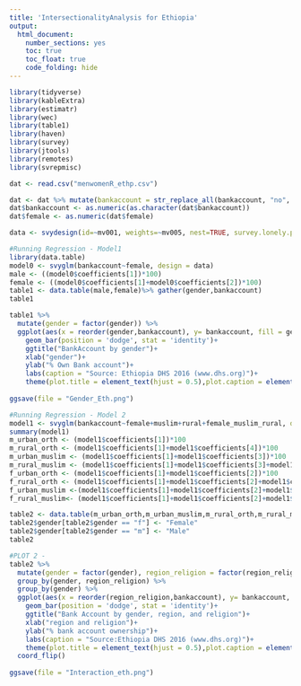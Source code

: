 ---
title: 'IntersectionalityAnalysis for Ethiopia'
output: 
  html_document: 
    number_sections: yes
    toc: true
    toc_float: true
    code_folding: hide
---
```{r, message = FALSE, warning = FALSE}
library(tidyverse)
library(kableExtra)
library(estimatr)
library(wec)
library(table1)
library(haven)
library(survey)
library(jtools)
library(remotes)
library(svrepmisc)
```
```{r,}
dat <- read.csv("menwomenR_ethp.csv")
```
```{r,}
dat <- dat %>% mutate(bankaccount = str_replace_all(bankaccount, "no", "0")) %>% mutate(bankaccount = str_replace_all(bankaccount, "yes", "1"))
dat$bankaccount <- as.numeric(as.character(dat$bankaccount))
dat$female <- as.numeric(dat$female)

data <- svydesign(id=~mv001, weights=~mv005, nest=TRUE, survey.lonely.psu = "adjust", data=dat)
```

```{r}
#Running Regression - Model1
library(data.table)
model0 <- svyglm(bankaccount~female, design = data)
male <- ((model0$coefficients[1])*100)
female <- ((model0$coefficients[1]+model0$coefficients[2])*100)
table1 <- data.table(male,female)%>% gather(gender,bankaccount)
table1
```

```{r,}
table1 %>%
  mutate(gender = factor(gender)) %>%
  ggplot(aes(x = reorder(gender,bankaccount), y= bankaccount, fill = gender)) +
    geom_bar(position = 'dodge', stat = 'identity')+
    ggtitle("BankAccount by gender")+
    xlab("gender")+ 
    ylab("% Own Bank account")+
    labs(caption = "Source: Ethiopia DHS 2016 (www.dhs.org)")+
    theme(plot.title = element_text(hjust = 0.5),plot.caption = element_text(hjust = 0))
    
ggsave(file = "Gender_Eth.png")
```


```{r,}
#Running Regression - Model 2
model1 <- svyglm(bankaccount~female+muslim+rural+female_muslim_rural, design = data)
summary(model1)
m_urban_orth <- (model1$coefficients[1])*100
m_rural_orth <- (model1$coefficients[1]+model1$coefficients[4])*100
m_urban_muslim <- (model1$coefficients[1]+model1$coefficients[3])*100
m_rural_muslim <- (model1$coefficients[1]+model1$coefficients[3]+model1$coefficients[4])*100
f_urban_orth <- (model1$coefficients[1]+model1$coefficients[2])*100
f_rural_orth <- (model1$coefficients[1]+model1$coefficients[2]+model1$coefficients[4])*100
f_urban_muslim <-(model1$coefficients[1]+model1$coefficients[2]+model1$coefficients[3])*100
f_rural_muslim<- (model1$coefficients[1]+model1$coefficients[2]+model1$coefficients[3]+model1$coefficients[4]+model1$coefficients[5])*100

table2 <- data.table(m_urban_orth,m_urban_muslim,m_rural_orth,m_rural_muslim,f_urban_orth, f_urban_muslim, f_rural_orth, f_rural_muslim) %>% gather(group,bankaccount)%>% mutate(region_religion=str_sub(group, 3),gender = substr(group,1,1),group=NULL)
table2$gender[table2$gender == "f"] <- "Female"
table2$gender[table2$gender == "m"] <- "Male"
table2
```

```{r}
#PLOT 2 - 
table2 %>%
  mutate(gender = factor(gender), region_religion = factor(region_religion)) %>%
  group_by(gender, region_religion) %>%
  group_by(gender) %>%
  ggplot(aes(x = reorder(region_religion,bankaccount), y= bankaccount, fill = gender)) +
    geom_bar(position = 'dodge', stat = 'identity')+
    ggtitle("Bank Account by gender, region, and religion")+
    xlab("region and religion")+ 
    ylab("% bank account ownership")+
    labs(caption = "Source:Ethiopia DHS 2016 (www.dhs.org)")+
    theme(plot.title = element_text(hjust = 0.5),plot.caption = element_text(hjust = 0))+
  coord_flip()
    
ggsave(file = "Interaction_eth.png")
```
